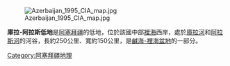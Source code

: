 [[Image:Azerbaijan_1995_CIA_map.jpg|thumb]]

'''庫拉-阿拉斯低地'''是[[阿塞拜疆|阿塞拜疆]]的低地，位於該國中部[[裡海|裡海]]西岸，處於[[庫拉河|庫拉河]]和[[阿拉斯河|阿拉斯河]]的河谷，長約250公里、寬約150公里，是[[鹹海-裡海盆地|鹹海-裡海盆地]]的一部分。

{{Azerbaijan-geo-stub}}
[[Category:阿塞拜疆地理|Category:阿塞拜疆地理]]